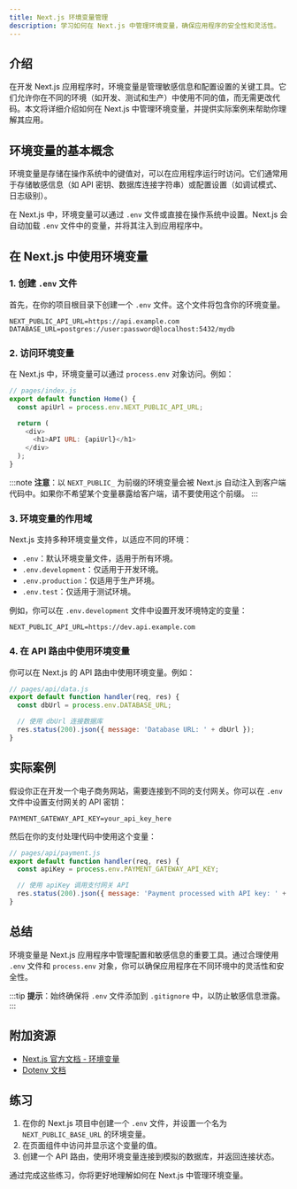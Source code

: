 ```yaml
---
title: Next.js 环境变量管理
description: 学习如何在 Next.js 中管理环境变量，确保应用程序的安全性和灵活性。
---
```


## 介绍

在开发 Next.js 应用程序时，环境变量是管理敏感信息和配置设置的关键工具。它们允许你在不同的环境（如开发、测试和生产）中使用不同的值，而无需更改代码。本文将详细介绍如何在 Next.js 中管理环境变量，并提供实际案例来帮助你理解其应用。

## 环境变量的基本概念

环境变量是存储在操作系统中的键值对，可以在应用程序运行时访问。它们通常用于存储敏感信息（如 API 密钥、数据库连接字符串）或配置设置（如调试模式、日志级别）。

在 Next.js 中，环境变量可以通过 `.env` 文件或直接在操作系统中设置。Next.js 会自动加载 `.env` 文件中的变量，并将其注入到应用程序中。

## 在 Next.js 中使用环境变量

### 1. 创建 `.env` 文件

首先，在你的项目根目录下创建一个 `.env` 文件。这个文件将包含你的环境变量。

```plaintext
NEXT_PUBLIC_API_URL=https://api.example.com
DATABASE_URL=postgres://user:password@localhost:5432/mydb
```

### 2. 访问环境变量

在 Next.js 中，环境变量可以通过 `process.env` 对象访问。例如：

```javascript
// pages/index.js
export default function Home() {
  const apiUrl = process.env.NEXT_PUBLIC_API_URL;

  return (
    <div>
      <h1>API URL: {apiUrl}</h1>
    </div>
  );
}
```

:::note
**注意**：以 `NEXT_PUBLIC_` 为前缀的环境变量会被 Next.js 自动注入到客户端代码中。如果你不希望某个变量暴露给客户端，请不要使用这个前缀。
:::

### 3. 环境变量的作用域

Next.js 支持多种环境变量文件，以适应不同的环境：

- `.env`：默认环境变量文件，适用于所有环境。
- `.env.development`：仅适用于开发环境。
- `.env.production`：仅适用于生产环境。
- `.env.test`：仅适用于测试环境。

例如，你可以在 `.env.development` 文件中设置开发环境特定的变量：

```plaintext
NEXT_PUBLIC_API_URL=https://dev.api.example.com
```

### 4. 在 API 路由中使用环境变量

你可以在 Next.js 的 API 路由中使用环境变量。例如：

```javascript
// pages/api/data.js
export default function handler(req, res) {
  const dbUrl = process.env.DATABASE_URL;

  // 使用 dbUrl 连接数据库
  res.status(200).json({ message: 'Database URL: ' + dbUrl });
}
```

## 实际案例

假设你正在开发一个电子商务网站，需要连接到不同的支付网关。你可以在 `.env` 文件中设置支付网关的 API 密钥：

```plaintext
PAYMENT_GATEWAY_API_KEY=your_api_key_here
```

然后在你的支付处理代码中使用这个变量：

```javascript
// pages/api/payment.js
export default function handler(req, res) {
  const apiKey = process.env.PAYMENT_GATEWAY_API_KEY;

  // 使用 apiKey 调用支付网关 API
  res.status(200).json({ message: 'Payment processed with API key: ' + apiKey });
}
```

## 总结

环境变量是 Next.js 应用程序中管理配置和敏感信息的重要工具。通过合理使用 `.env` 文件和 `process.env` 对象，你可以确保应用程序在不同环境中的灵活性和安全性。

:::tip
**提示**：始终确保将 `.env` 文件添加到 `.gitignore` 中，以防止敏感信息泄露。
:::

## 附加资源

- [Next.js 官方文档 - 环境变量](https://nextjs.org/docs/basic-features/environment-variables)
- [Dotenv 文档](https://github.com/motdotla/dotenv)

## 练习

1. 在你的 Next.js 项目中创建一个 `.env` 文件，并设置一个名为 `NEXT_PUBLIC_BASE_URL` 的环境变量。
2. 在页面组件中访问并显示这个变量的值。
3. 创建一个 API 路由，使用环境变量连接到模拟的数据库，并返回连接状态。

通过完成这些练习，你将更好地理解如何在 Next.js 中管理环境变量。